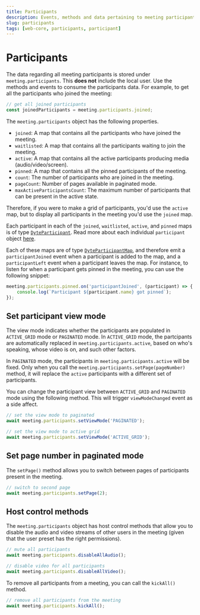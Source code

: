 ```yaml
---
title: Participants
description: Events, methods and data pertaining to meeting participants.
slug: participants
tags: [web-core, participants, participant]
---
```


# Participants

The data regarding all meeting participants is stored under `meeting.participants`. This **does not** include the local user. Use the methods and events to consume the participants data. 
For example, to get all the participants who joined the meeting:

```ts
// get all joined participants
const joinedParticipants = meeting.participants.joined;
```

The `meeting.participants` object has the following properties.

- `joined`: A map that contains all the participants who have joined the meeting.
- `waitlisted`: A map that contains all the participants waiting to join the meeting.
- `active`: A map that contains all the active participants producing media (audio/video/screen).
- `pinned`: A map that contains all the pinned participants of the meeting.
- `count`: The number of participants who are joined in the meeting.
- `pageCount`: Number of pages available in paginated mode. 
- `maxActiveParticipantsCount`: The maximum number of participants that can be present in the active state.

Therefore, if you were to make a grid of participants, you'd use the `active` map, but to display all participants in the meeting you'd use the `joined` map.

Each participant in each of the `joined`, `waitlisted`, `active`, and `pinned` maps is of type [`DyteParticipant`](../../Reference/DyteParticipant). Read more about each individual `participant` object [here](../participant-object).

Each of these maps are of type [`DyteParticipantMap`](../../Reference/DyteParticipantMap), and therefore emit a `participantJoined` event when a participant is added to the map, and a `participantLeft` event when a participant leaves the map. For instance, to listen for when a participant gets pinned in the meeting, you can use the following snippet:

```ts
meeting.participants.pinned.on('participantJoined', (participant) => {
    console.log(`Participant ${participant.name} got pinned`);
});
```

## Set participant view mode

The view mode indicates whether the participants are populated in `ACTIVE_GRID` mode or `PAGINATED` mode. In `ACTIVE_GRID` mode, the partcipants are automatically replaced in `meeting.participants.active`, based on who's speaking, whose video is on, and such other factors.

In `PAGINATED` mode, the participants in `meeting.participants.active` will be fixed. Only when you call the `meeting.participants.setPage(pageNumber)` method, it will replace the `active` participants with a different set of participants.

You can change the participant view between `ACTIVE_GRID` and `PAGINATED` mode using the following method. This will trigger `viewModeChanged` event as a side affect.

```ts
// set the view mode to paginated
await meeting.participants.setViewMode('PAGINATED');

// set the view mode to active grid
await meeting.participants.setViewMode('ACTIVE_GRID');
```

## Set page number in paginated mode

The `setPage()` method allows you to switch between pages of participants present in the meeting.

```ts
// switch to second page
await meeting.participants.setPage(2);
```
 
## Host control methods

The `meeting.participants` object has host control methods that allow you to disable the audio and video streams of other users in the meeting (given that the user preset has the right permissions).

```ts
// mute all participants
await meeting.participants.disableAllAudio();

// disable video for all participants
await meeting.participants.disableAllVideo();
```

To remove all participants from a meeting, you can call the `kickAll()` method.

```ts
// remove all participants from the meeting
await meeting.participants.kickAll();
```
